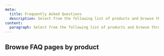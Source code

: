 ```yaml
---
meta:
  title: Frequently Asked Questions
  description: Select from the following list of products and browse through the FAQ to find answers to commonly asked questions.
content:
  paragraph: Select from the following list of products and browse through the FAQ to find answers to commonly asked questions.
---
```


<ProductHeader
  productName="Frequently Asked Questions"
  productLogo="generic"
  description="Find answers to commonly asked questions for Scaleway products and services."
/>

## Browse FAQ pages by product

<Grid>

  <ProductCardIllustration
    productLogo="accountExperience"
    url="/account/faq/"
    label="Account"
  />

  <ProductCardIllustration
    productLogo="appleSilicon"
    url="/apple-silicon/faq/"
    label="Apple silicon"
  />

  <ProductCardIllustration
    productLogo="auditTrail"
    url="/audit-trail/faq/"
    label="Audit Trail"
  />

  <ProductCardIllustration
    productLogo="accountBilling"
    url="/billing/faq/"
    label="Billing"
  />

  <ProductCardIllustration
    productLogo="blockStorage"
    url="/block-storage/faq/"
    label="Block Storage"
  />

  <ProductCardIllustration
    productLogo="cockpit"
    url="/cockpit/faq/"
    label="Cockpit"
  />

  <ProductCardIllustration
    productLogo="containerRegistry"
    url="/container-registry/faq/"
    label="Container Registry"
  />

  <ProductCardIllustration
    productLogo="dedibox"
    url="/dedibox/faq/"
    label="Dedibox"
  />

  <ProductCardIllustration
    productLogo="dedibox"
    url="/dedibox-scaleway/faq/"
    label="Dedibox in the Scaleway console"
  />

  <ProductCardIllustration
    productLogo="dediboxVps"
    url="/dedibox-vps/faq/"
    label="Dedibox VPS"
  />

  <ProductCardIllustration
    productLogo="distributedDataLab"
    url="/data-lab/faq/"
    label="Distributed Data Lab"
  />

  <ProductCardIllustration
    productLogo="domainsAndDns"
    url="/domains-and-dns/faq/"
    label="Domains and DNS"
  />

  <ProductCardIllustration
    productLogo="edgeServices"
    url="/edge-services/faq/"
    label="Edge Services"
  />

  <ProductCardIllustration
    productLogo="elasticMetal"
    url="/elastic-metal/faq/"
    label="Elastic Metal"
  />

  <ProductCardIllustration
    productLogo="environmentalFootprintCalculator"
    url="/environmental-footprint/faq/"
    label="Environmental Footprint Calculator"
  />


  <ProductCardIllustration
    productLogo="generativeApi"
    url="/generative-apis/faq/"
    label="Generative APIs"
  />

  <ProductCardIllustration
    productLogo="iam"
    url="/iam/faq/"
    label="Identity & Access Management"
  />

  <ProductCardIllustration
    productLogo="inference"
    url="/billing/faq/"
    label="Managed Inference"
  />

  <ProductCardIllustration
    productLogo="instance"
    url="/instances/faq/"
    label="Instances"
  />

  <ProductCardIllustration
    productLogo="iotHub"
    url="/iot-hub/faq/"
    label="IoT Hub"
  />

  <ProductCardIllustration
    productLogo="ipam"
    url="/ipam/faq/"
    label="IPAM"
  />

  <ProductCardIllustration
    productLogo="kms"
    url="/key-manager/faq/"
    label="Key Manager"
  />

  <ProductCardIllustration
    productLogo="k8sKapsule"
    url="/kubernetes/faq/"
    label="Kubernetes"
  />

  <ProductCardIllustration
    productLogo="loadBalancers"
    url="/load-balancer/faq/"
    label="Load Balancer"
  />

  <ProductCardIllustration
    productLogo="managedDatabase"
    url="/managed-databases-for-postgresql-and-mysql/faq/"
    label="Managed Database for PostgreSQL and MySQL"
  />

  <ProductCardIllustration
    productLogo="redis"
    url="/managed-databases-for-redis/faq/"
    label="Managed Database for Redis™"
  />

  <ProductCardIllustration
    productLogo="sns"
    url="/messaging/faq/"
    label="Messaging and Queuing"
  />

  <ProductCardIllustration
    productLogo="objectStorage"
    url="/object-storage/faq/"
    label="Object Storage"
  />

  <ProductCardIllustration
    productLogo="publicGateway"
    url="/public-gateways/faq/"
    label="Public Gateways"
  />

  <ProductCardIllustration
    productLogo="secretManager"
    url="/secret-manager/faq//"
    label="Secret Manager"
  />

  <ProductCardIllustration
    productLogo="containers"
    url="/serverless-containers/faq/"
    label="Serverless Containers"
  />

  <ProductCardIllustration
    productLogo="functions"
    url="/serverless-functions/faq/"
    label="Serverless Functions"
  />

  <ProductCardIllustration
    productLogo="serverlessJob"
    url="/serverless-jobs/faq/"
    label="Serverless Jobs"
  />

  <ProductCardIllustration
    productLogo="serverlessDB"
    url="/serverless-sql-databases/faq/"
    label="Serverless SQL Databases"
  />

  <ProductCardIllustration
    productLogo="transactionalEmail"
    url="/transactional-email/faq/"
    label="Transactional Email"
  />

  <ProductCardIllustration
    productLogo="vpc"
    url="/vpc/faq/"
    label="VPC"
  />

</Grid>
